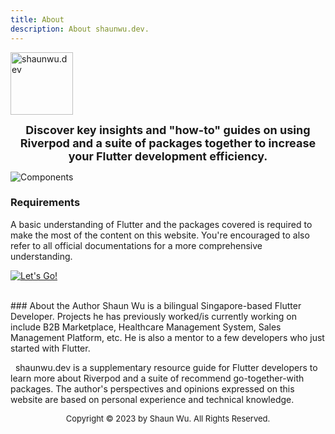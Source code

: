 ```yaml
---
title: About
description: About shaunwu.dev.
---
```

<Image
  src="/assets/symbol.png"
  alt="shaunwu.dev"
  height="100"
/>

**<center><font size="4">Discover key insights and "how-to" guides on using Riverpod and a suite of packages together to increase your Flutter development efficiency.</font></center>**

![Components](/assets/components-row.png)

### Requirements
A basic understanding of Flutter and the packages covered is required to make the most of the content on this website. You're encouraged to also refer to all official documentations for a more comprehensive understanding.

[![Let's Go!](https://img.shields.io/badge/-GET%20STARTED!-blue?style=for-the-badge)](https://docs.page/iamshaunwu/shaun-wu-dev/en/setup)

<br />
### About the Author
Shaun Wu is a bilingual Singapore-based Flutter Developer. Projects he has previously worked/is currently working on include B2B Marketplace, Healthcare Management System, Sales Management Platform, etc. He is also a mentor to a few developers who just started with Flutter.

&nbsp;
<Info>shaunwu.dev is a supplementary resource guide for Flutter developers to learn more about Riverpod and a suite of recommend go-together-with packages. The author's perspectives and opinions expressed on this website are based on personal experience and technical knowledge.</Info>

<center><font size = "2">Copyright &copy; 2023 by Shaun Wu. All Rights Reserved.</font></center>